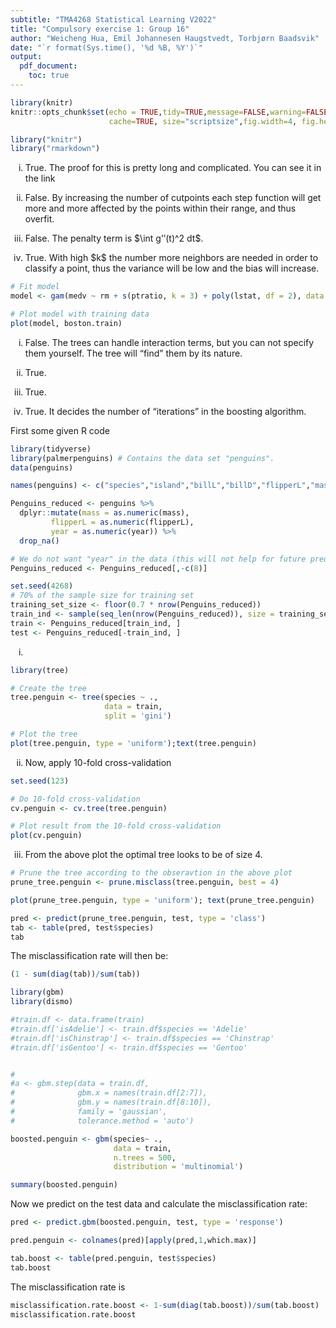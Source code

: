 ```yaml
---
subtitle: "TMA4268 Statistical Learning V2022"
title: "Compulsory exercise 1: Group 16"
author: "Weicheng Hua, Emil Johannesen Haugstvedt, Torbjørn Baadsvik"
date: "`r format(Sys.time(), '%d %B, %Y')`"
output: 
  pdf_document:
    toc: true
---
```


```r
library(knitr)
knitr::opts_chunk$set(echo = TRUE,tidy=TRUE,message=FALSE,warning=FALSE,strip.white=TRUE,prompt=FALSE,
                      cache=TRUE, size="scriptsize",fig.width=4, fig.height=3,fig.align = "center")

```

```r
library("knitr")
library("rmarkdown")
```

\section{Problem 1}

\subsection{a)}

\subsection{b)}

\subsection{c)}

\subsection{d)}

\section{Problem 2}

\subsection{a)}

\subsection{b)}

\section{Problem 3}

\subsection{a}

(i) True. The proof for this is pretty long and complicated. You can see it in the link

(ii) False. By increasing the number of cutpoints each step function will get more and more affected by the points within their range, and thus overfit.

(iii) False. The penalty term is \$\\int g''(t)\^2 dt\$.

(iv) True. With high \$k\$ the number more neighbors are needed in order to classify a point, thus the variance will be low and the bias will increase.

\subsection{b}

``` r
# Fit model
model <- gam(medv ~ rm + s(ptratio, k = 3) + poly(lstat, df = 2), data = boston.train)

# Plot model with training data
plot(model, boston.train)
```

\section{Problem 4}

\subsection{a)}

(i) False. The trees can handle interaction terms, but you can not specify them yourself. The tree will "find" them by its nature.

(ii) True. 

(iii) True.

(iv) True. It decides the number of "iterations" in the boosting algorithm.

\subsection{b)}


\subsection{c)}
First some given R code
```r
library(tidyverse)
library(palmerpenguins) # Contains the data set "penguins".
data(penguins)

names(penguins) <- c("species","island","billL","billD","flipperL","mass","sex","year")

Penguins_reduced <- penguins %>%  
  dplyr::mutate(mass = as.numeric(mass),  
         flipperL = as.numeric(flipperL),
         year = as.numeric(year)) %>% 
  drop_na()

# We do not want "year" in the data (this will not help for future predictions)
Penguins_reduced <- Penguins_reduced[,-c(8)]

set.seed(4268)
# 70% of the sample size for training set
training_set_size <- floor(0.7 * nrow(Penguins_reduced))
train_ind <- sample(seq_len(nrow(Penguins_reduced)), size = training_set_size)
train <- Penguins_reduced[train_ind, ]
test <- Penguins_reduced[-train_ind, ]
```

(i)
```r
library(tree)

# Create the tree 
tree.penguin <- tree(species ~ .,
                     data = train,
                     split = 'gini')

# Plot the tree
plot(tree.penguin, type = 'uniform');text(tree.penguin)
```
(ii)
Now, apply 10-fold cross-validation 
```r
set.seed(123)

# Do 10-fold cross-validation
cv.penguin <- cv.tree(tree.penguin)

# Plot result from the 10-fold cross-validation
plot(cv.penguin)
```
(iii) 
From the above plot the optimal tree looks to be of size 4. 
```r

# Prune the tree according to the obseravtion in the above plot
prune_tree.penguin <- prune.misclass(tree.penguin, best = 4)

plot(prune_tree.penguin, type = 'uniform'); text(prune_tree.penguin)
```


```r
pred <- predict(prune_tree.penguin, test, type = 'class')
tab <- table(pred, test$species)
tab
```
The misclassification rate will then be:
```r
(1 - sum(diag(tab))/sum(tab))
```


\subsection{d)}
```r
library(gbm)
library(dismo)

#train.df <- data.frame(train)
#train.df['isAdelie'] <- train.df$species == 'Adelie'
#train.df['isChinstrap'] <- train.df$species == 'Chinstrap'
#train.df['isGentoo'] <- train.df$species == 'Gentoo'


#
#a <- gbm.step(data = train.df,
#              gbm.x = names(train.df[2:7]),
#              gbm.y = names(train.df[8:10]),
#              family = 'gaussian',
#              tolerance.method = 'auto')

boosted.penguin <- gbm(species~ .,
                       data = train,
                       n.trees = 500,
                       distribution = 'multinomial')

summary(boosted.penguin)
```

Now we predict on the test data and calculate the misclassification rate:

```r
pred <- predict.gbm(boosted.penguin, test, type = 'response')

pred.penguin <- colnames(pred)[apply(pred,1,which.max)]

tab.boost <- table(pred.penguin, test$species)
tab.boost
```
The misclassification rate is
```r
misclassification.rate.boost <- 1-sum(diag(tab.boost))/sum(tab.boost)
misclassification.rate.boost
```


\section{Problem 5}

\subsection{a)}

\subsection{b)}

\section{Problem 6}

\subsection{a)}

\subsection{b)}

\subsection{c)}

\subsection{d)}
